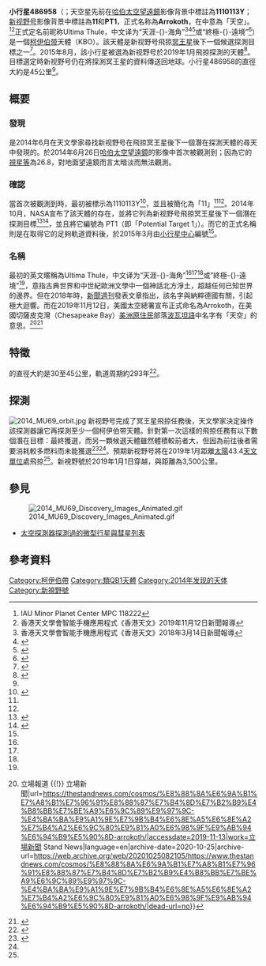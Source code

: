 {{noteTA
|G1 = Astronomy
|1=zh-cn:天涯海角;zh-tw:終極遠境;zh-hk:天涯海角;
|2=zh-cn:天空;zh-hk:天空;
|3=zh-cn:哈勃空间望远镜;zh-hk:哈勃太空望遠鏡;zh-tw:哈伯太空望遠鏡;
}}
{{infobox planet
| name = 天空星
| symbol = 
| image = [[File:UltimaThule_CA06_color_20190516.png|250px]]
| caption = [[新視野號|新視野號]]所拍攝接近真實色彩的小行星486958影像
| discovery_ref = <ref name="discovery ref">{{cite web|title=2014 MU69|url=http://www.minorplanetcenter.net/db_search/show_object?utf8=%E2%9C%93&object_id=2014+MU69|publisher=[[小行星中心|Minor Planet Center]]|date=2014-10-22|access-date=2015-09-01|archive-date=2017-01-28|archive-url=https://web.archive.org/web/20170128064458/http://www.minorplanetcenter.net/db_search/show_object?utf8=%E2%9C%93&object_id=2014+MU69|dead-url=no}}</ref>
| discoverer = [[哈勃空间望远镜|哈勃空间望远镜]]
| discovered = 2014年6月26日
| mp_name = {{mp|2014 MU|69}}
| mp_category = {{Hlist|[[海王星外天體|海王星外天體]]（TNO）|[[傳統古柏帶天體|傳統古柏帶天體]]<ref name="Lakdawalla2014" />|[[遠距小行星|遠距小行星]]}}
| alt_names = 
{{hlist-comma|Arrokoth{{small|「天空星」（正式）}}|Ultima Thule{{small|（「終極遠境」星，非正式）}}|1110113Y<ref name="Lakdawalla2014"/> |11<ref name="postcard"/> |PT1<ref name="postcard"/>}}
| orbit_ref = <ref name="jpldata">{{cite web
  |type=2014-10-22 last obs; [[觀測弧|arc]]: 118tian
  |title=JPL Small-Body Database Browser: (2014 MU69)
  |url=http://ssd.jpl.nasa.gov/sbdb.cgi?sstr=2014MU69
  |accessdate=8 May 2015
  |archive-date=2015-11-23
  |archive-url=https://web.archive.org/web/20151123155333/http://ssd.jpl.nasa.gov/sbdb.cgi?sstr=2014MU69
  |dead-url=no
  }}</ref>
| epoch = 2019年4月27日（[[儒略日|JD]] 2457000.5）
| uncertainty = 2
| observation_arc = 851天
| semimajor = {{val|44.5813998|u=AU}}
| perihelion = {{val|42.7212447|0.0014309|u=AU}}
| aphelion = {{val|46.442|u=AU}}
| inclination = {{val|2.45116|0.000012|u=°}}
| period = {{val|298|u=yr}}
| avg_speed = {{val|4.48|0.37|u=km/s}}
| eccentricity = {{val|0.0417249|0.0000346}}
| asc_node ={{val|158.99773|0.00045|u=°}}
| arg_peri  = {{val|174.418|0.037|u=°}}
| mean_anomaly  = {{val|316.55086||u=°}}
| magnitude = 26.8<ref name="Lakdawalla2014"/>
| albedo = 0.04–0.10<ref name="Lakdawalla2014"/><br/>0.04–0.15<ref name="Buie">{{cite web|author=Buie, Marc|authorlink=馬克·布伊|title=New Horizons HST KBO Search Results: Status Report|url=http://www.stsci.edu/institute/stuc/oct-2014/New-Horizons.pdf|publisher=[[太空望遠鏡科學研究所|Space Telescope Science Institute]]|date=October 15, 2014|page=23|accessdate=2015-09-01|archive-date=2015-07-27|archive-url=https://wayback.archive-it.org/all/20150727213348/http://www.stsci.edu/institute/stuc/oct-2014/New-Horizons.pdf|dead-url=yes}}</ref>
| abs_magnitude = 11.1<ref name="jpldata"/>
| dimensions = {{convert|30|–|45|km|miles|abbr=on}}<ref name="Lakdawalla2014"/><br/>{{convert|25|–|45|km|miles|abbr=on}}<ref name="Buie"/>
}}

'''小行星486958'''（{{mp|2014 MU|69}}；天空星先前在[[哈伯太空望遠鏡|哈伯太空望遠鏡]]影像背景中標註為'''1110113Y'''；[[新视野号|新视野号]]影像背景中標註為'''11'''和'''PT1'''，正式名称為'''Arrokoth'''，在{{link-en|波瓦坦語|Powhatan language}}中意為「天空」。<ref>IAU Minor Planet Center MPC 118222</ref><ref>香港天文學會智能手機應用程式《香港天文》2019年11月12日新聞報導</ref>正式定名前昵称Ultima Thule，中文译为“天涯-{}-海角”<ref name="#1">香港天文學會智能手機應用程式《香港天文》2018年3月14日新聞報導</ref><ref name="#2">{{cite news|url=http://www.chinanews.com/gj/2019/01-03/8718451.shtml|title=NASA公布“天涯海角”首批照片 状似“雪人”|publisher=中国新闻网|date=2019-01-03|accessdate=2019-01-03|archive-date=2020-09-16|archive-url=https://web.archive.org/web/20200916204515/http://www.chinanews.com/gj/2019/01-03/8718451.shtml|dead-url=no}}</ref><ref name="#3">{{cite news|url=https://www.hk01.com/%E4%B8%96%E7%95%8C%E8%AA%AA/278117/nasa-%E6%96%B0%E8%A6%96%E9%87%8E%E8%99%9F-%E5%82%B3%E5%9B%9E-%E5%A4%A9%E6%B6%AF%E6%B5%B7%E8%A7%92-%E8%BF%91%E7%85%A7-%E5%B0%8F%E8%A1%8C%E6%98%9F%E5%A4%96%E5%9E%8B%E4%BC%BC%E8%B6%B3%E9%9B%AA%E4%BA%BA|title=NASA「新視野號」傳回「天涯海角」近照　小行星外型似足雪人|publisher=香港01|date=2019-01-03|accessdate=2019-01-03|archive-date=2020-11-26|archive-url=https://web.archive.org/web/20201126020648/https://www.hk01.com/%E4%B8%96%E7%95%8C%E8%AA%AA/278117/nasa-%E6%96%B0%E8%A6%96%E9%87%8E%E8%99%9F-%E5%82%B3%E5%9B%9E-%E5%A4%A9%E6%B6%AF%E6%B5%B7%E8%A7%92-%E8%BF%91%E7%85%A7-%E5%B0%8F%E8%A1%8C%E6%98%9F%E5%A4%96%E5%9E%8B%E4%BC%BC%E8%B6%B3%E9%9B%AA%E4%BA%BA|dead-url=no}}</ref>或“終極-{}-遠境”<ref name="#4">{{cite news|url=https://www.ettoday.net/news/20190102/1345619.htm|title=NASA新視野號飛掠「終極遠境」！傳訊號回地球報平安…45億年前真相將曝光|publisher=ETToday新聞雲|date=2019-01-02|accessdate=2019-01-03|archive-date=2020-12-02|archive-url=https://web.archive.org/web/20201202102756/https://www.ettoday.net/news/20190102/1345619.htm|dead-url=no}}</ref>）是一個[[柯伊伯带|柯伊伯带]]天體（KBO）。該天體是新视野号飛掠[[冥王星|冥王星]]後下一個候選探測目標之一<ref name="postcard">{{cite web|title=NASA’s New Horizons Team Selects Potential Kuiper Belt Flyby Target|url=http://www.nasa.gov/feature/nasa-s-new-horizons-team-selects-potential-kuiper-belt-flyby-target|publisher=[[NASA|NASA]]|date=August 28, 2015|accessdate=2015-09-01|archive-date=2015-09-26|archive-url=https://web.archive.org/web/20150926211423/https://www.nasa.gov/feature/nasa-s-new-horizons-team-selects-potential-kuiper-belt-flyby-target/|dead-url=no}}</ref>。2015年8月，該小行星被選為新视野号於2019年1月飛掠探測的天體<ref name="Barnett">{{cite web|title=Pluto probe gets new assignment|url=http://www.cnn.com/2015/08/28/us/nasa-new-horizons-new-mission/|publisher=[[CNN|CNN]]|date=August 29, 2015|accessdate=2015-09-01|archive-date=2015-10-09|archive-url=https://web.archive.org/web/20151009003234/http://www.cnn.com/2015/08/28/us/nasa-new-horizons-new-mission|dead-url=no}}</ref>。目標選定時新视野号仍在將探測冥王星的資料傳送回地球。小行星486958的直徑大約是45公里<ref name="Barnett"/>。

==概要==
===發現===
{{mp|2014 MU|69}}是2014年6月在天文學家尋找新视野号在飛掠冥王星後下一個潛在探測天體的尋天中發現的。{{mp|2014 MU|69}}於2014年6月26日[[哈伯太空望遠鏡|哈伯太空望遠鏡]]的影像中首次被觀測到；因為它的[[視星等|視星等]]為26.8，對地面望遠鏡而言太暗淡而無法觀測。

===確認===
當{{mp|2014 MU|69}}首次被觀測到時，最初被標示為1110113Y<ref name="hubble_2_KBOs">{{cite web|title=Hubble Survey Finds Two Kuiper Belt Objects to Support New Horizons Mission|url=http://hubblesite.org/newscenter/archive/releases/2014/35/image/a/|work=HubbleSite news release|publisher=[[太空望遠鏡科學研究所|Space Telescope Science Institute]]|date=July 1, 2014|accessdate=2015-09-01|archive-date=2015-05-12|archive-url=https://web.archive.org/web/20150512031618/http://hubblesite.org/newscenter/archive/releases/2014/35/image/a/|dead-url=no}}</ref>，並且被簡化為「11」<ref name="postcard" /><ref name="Buie" />。2014年10月，NASA宣布了該天體的存在，並將它列為新视野号飛掠冥王星後下一個潛在探測目標<ref>{{cite web|url=http://hubblesite.org/newscenter/archive/releases/2014/47/|title=NASA's Hubble Telescope Finds Potential Kuiper Belt Targets for New Horizons Pluto Mission|work=HubbleSite|date=15 October 2014|accessdate=2015-09-01|archive-date=2016-08-24|archive-url=https://web.archive.org/web/20160824014454/http://hubblesite.org/newscenter/archive/releases/2014/47/|dead-url=no}}</ref><ref name="Wall2014">{{cite web|last=Wall|first=Mike|title=Hubble Telescope Spots Post-Pluto Targets for New Horizons Probe|publisher=Space.com|date=October 15, 2014|archivedate=2014年10月15日|url=http://www.space.com/27445-hubble-telescope-new-horizons-kuiper-belt.html|archiveurl=https://web.archive.org/web/20141015233156/http://www.space.com/27445-hubble-telescope-new-horizons-kuiper-belt.html|deadurl=yes|access-date=2015年9月1日}}</ref>，並且將它編號為  PT1（即「Potential Target 1」）。而它的正式名稱{{mp|2014 MU|69}}則是在取得它的足夠軌道資料後，於2015年3月由[[小行星中心|小行星中心]]編號<ref name="postcard" />。

=== 名稱 ===
最初{{mp|2014 MU|69}}的英文暱稱為Ultima Thule，中文译为“天涯-{}-海角”<ref name="#1"/><ref name="#2"/><ref name="#3"/>或“終極-{}-遠境”<ref name="#4"/>，意指古典世界和中世紀歐洲文學中一個神話北方淨土，超越任何已知世界的邊界。但在2018年時，[[新聞週刊|新聞週刊]]發表文章指出，該名字與納粹德國有關，引起極大迴響。而在2019年11月12日，美國太空總署宣布正式命名為Arrokoth，在美國切薩皮克灣（Chesapeake Bay）[[美洲原住民|美洲原住民]]部落[[美洲原住民語言|波瓦坦語]]中名字有「天空」的意思。<ref>{{Cite web|title=舊暱稱疑與納粹主義有關 人類直接探索最遠星體改名 Arrokoth {{!}} 立場報道 {{!}} 立場新聞|url=https://thestandnews.com/cosmos/%E8%88%8A%E6%9A%B1%E7%A8%B1%E7%96%91%E8%88%87%E7%B4%8D%E7%B2%B9%E4%B8%BB%E7%BE%A9%E6%9C%89%E9%97%9C-%E4%BA%BA%E9%A1%9E%E7%9B%B4%E6%8E%A5%E6%8E%A2%E7%B4%A2%E6%9C%80%E9%81%A0%E6%98%9F%E9%AB%94%E6%94%B9%E5%90%8D-arrokoth/|accessdate=2019-11-13|work=立場新聞 Stand News|language=en|archive-date=2020-10-25|archive-url=https://web.archive.org/web/20201025082105/https://www.thestandnews.com/cosmos/%E8%88%8A%E6%9A%B1%E7%A8%B1%E7%96%91%E8%88%87%E7%B4%8D%E7%B2%B9%E4%B8%BB%E7%BE%A9%E6%9C%89%E9%97%9C-%E4%BA%BA%E9%A1%9E%E7%9B%B4%E6%8E%A5%E6%8E%A2%E7%B4%A2%E6%9C%80%E9%81%A0%E6%98%9F%E9%AB%94%E6%94%B9%E5%90%8D-arrokoth/|dead-url=no}}</ref><ref>{{Cite web|title=Distant space object named Arrokoth, the Powhatan word for sky|url=https://www.cnn.com/2019/11/12/world/new-horizons-object-arrokoth-scn-trnd/index.html|accessdate=2019-11-13|last=CNN|first=Ashley Strickland|work=CNN|archive-date=2020-12-06|archive-url=https://web.archive.org/web/20201206123941/https://www.cnn.com/2019/11/12/world/new-horizons-object-arrokoth-scn-trnd/index.html|dead-url=no}}</ref>

== 特徵 ==
{{mp|2014 MU|69}}的直徑大約是30至45公里，軌道周期約293年<ref>{{cite conference |title=Orbits and Accessibility of Potential New Horizons KBO Encounter Targets |url=http://www.hou.usra.edu/meetings/lpsc2015/pdf/1301.pdf |format=PDF |conference=46th Lunar and Planetary Science Conference (2015) |editor-last=Porter |editor-first=S. B. |editor2-last=Parker |editor2-first=A. H. |display-editors=etal |access-date=2018-12-12 |archive-date=2016-03-03 |archive-url=https://web.archive.org/web/20160303182211/http://www.hou.usra.edu/meetings/lpsc2015/pdf/1301.pdf |dead-url=no }}</ref>。

==探測==
[[File:2014_MU69_orbit.jpg|thumb]]
新视野号完成了冥王星飛掠任務後，天文學家決定操作該探測器讓它再探測至少一個柯伊伯带天體。針對第一次這樣的飛掠任務有以下數個潛在目標：{{mp|2014 MU|69}}最終獲選，而另一顆候選天體{{mpl|2014 PN|70}}雖然體積較前者大，但因為前往後者需要消耗較多燃料而未能獲選<ref name="Lakdawalla2014">{{cite web|last=Lakdawalla|first=Emily|authorlink=艾米莉·勒科达瓦拉|title=Finally! New Horizons has a second target|work=Planetary Society blog|publisher=[[行星學會|Planetary Society]]|date=October 15, 2014|archivedate=2014年10月15日|url=http://www.planetary.org/blogs/emily-lakdawalla/2014/10151024-finally-new-horizons-has-a-kbo.html|archiveurl=https://web.archive.org/web/20141015230432/http://www.planetary.org/blogs/emily-lakdawalla/2014/10151024-finally-new-horizons-has-a-kbo.html|deadurl=no|access-date=2015年9月1日}}</ref><ref name="postcard"/>。預期新视野号將在2019年1月距離[[太陽|太陽]]43.4[[天文單位|天文單位]]處飛掠<ref name="Lakdawalla2014"/>。新視野號於2019年1月1日穿越，與{{mp|2014 MU|69}}距離為3,500公里。

==參見==
[[File:2014_MU69_Discovery_Images_Animated.gif|thumb]]
*[[太空探測器探測過的微型行星與彗星列表|太空探測器探測過的微型行星與彗星列表]]

==參考資料==
{{reflist}}

{{DEFAULTSORT:2014 MU69}}
[[Category:柯伊伯帶|Category:柯伊伯帶]]
[[Category:類QB1天體|Category:類QB1天體]]
[[Category:2014年发现的天体|Category:2014年发现的天体]]
[[Category:新視野號|Category:新視野號]]